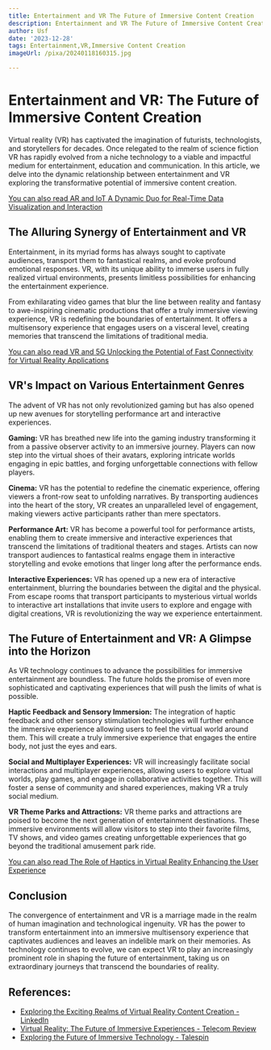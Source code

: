 ```yaml
---
title: Entertainment and VR The Future of Immersive Content Creation
description: Entertainment and VR The Future of Immersive Content Creation
author: Usf
date: '2023-12-28'
tags: Entertainment,VR,Immersive Content Creation
imageUrl: /pixa/20240118160315.jpg

---
```

# Entertainment and VR:  The Future of Immersive Content Creation

Virtual  reality  (VR) has captivated the imagination of futurists, technologists, and storytellers for decades. Once relegated to the realm of science  fiction  VR has  rapidly evolved from a niche technology to a viable and impactful medium for entertainment, education and communication. In this  article, we delve into the dynamic relationship between entertainment and VR exploring the  transformative potential of immersive content creation.

[You can also read AR and  IoT A  Dynamic Duo for Real-Time Data Visualization and Interaction](AR%20and%20IoT%20A%20Dynamic%20Duo%20for%20Real-Time%20Data%20Visualization%20and%20Interaction)


## The  Alluring Synergy of Entertainment and VR

Entertainment,  in its  myriad forms has always sought to captivate audiences, transport them  to  fantastical realms, and evoke profound emotional responses. VR, with  its unique  ability to immerse users in fully realized virtual environments, presents limitless possibilities for enhancing the  entertainment experience.

From exhilarating video games that blur the line between reality and fantasy  to awe-inspiring cinematic productions that offer a truly immersive viewing experience,  VR is redefining the boundaries of entertainment. It offers a multisensory experience that engages users on a visceral level, creating memories that transcend the limitations of traditional media.

[You can also read VR  and 5G Unlocking the Potential of Fast Connectivity for Virtual Reality Applications](VR%20and%205G%20Unlocking%20the%20Potential%20of%20Fast%20Connectivity%20for%20Virtual%20Reality%20Applications)


## VR's Impact  on Various Entertainment Genres

The  advent of VR  has  not only  revolutionized gaming but has also opened up new avenues  for storytelling performance art and interactive experiences.

**Gaming:** VR has breathed new life into the gaming industry transforming it from a passive observer activity to an immersive journey. Players  can now step into the virtual shoes of their avatars, exploring intricate worlds engaging in epic battles, and  forging unforgettable connections with fellow  players.

**Cinema:** VR has the potential to redefine the cinematic experience,  offering viewers  a front-row seat to unfolding narratives. By transporting audiences into the heart of the story, VR creates an unparalleled level of  engagement, making viewers active participants rather than mere spectators.

**Performance Art:** VR has become a  powerful tool for performance artists, enabling them  to  create immersive and interactive experiences that transcend the limitations of traditional theaters and stages. Artists can now transport audiences to fantastical realms engage them in interactive storytelling and evoke emotions that  linger long after the performance ends.

**Interactive Experiences:**  VR has  opened up  a new era of  interactive entertainment, blurring the boundaries between  the digital and the physical. From  escape rooms that transport participants to  mysterious virtual worlds to interactive art installations that invite users to explore and engage with digital creations, VR  is revolutionizing the way we experience entertainment.

## The Future of Entertainment and VR: A Glimpse into the Horizon

As VR technology continues to advance  the possibilities for immersive entertainment  are boundless. The future holds the promise of even more sophisticated and captivating experiences that  will push the limits of what is possible.

**Haptic Feedback and Sensory Immersion:** The integration of haptic feedback and  other sensory stimulation  technologies will further enhance the immersive experience  allowing users to feel the virtual world around them. This will create a truly immersive experience that engages the entire body, not just the eyes and ears.

**Social and  Multiplayer Experiences:** VR will increasingly facilitate social interactions  and multiplayer experiences,  allowing users to explore virtual worlds, play games, and engage in collaborative activities together.  This will foster a sense of  community and shared experiences, making VR  a truly social medium.

**VR Theme Parks and Attractions:** VR theme parks and attractions are  poised to become the next generation of entertainment destinations. These immersive environments will allow visitors to step into  their favorite films, TV shows, and  video games creating unforgettable  experiences that go beyond the traditional amusement park ride.

[You can also read The Role of Haptics in  Virtual Reality Enhancing the User Experience](The%20Role%20of%20Haptics%20in%20Virtual%20Reality%20Enhancing%20the%20User%20Experience)


## Conclusion

The convergence of entertainment and VR is a marriage made in the realm of human imagination and technological ingenuity. VR has the  power  to  transform entertainment into an immersive multisensory experience that captivates audiences and leaves an indelible mark on their memories. As technology  continues to evolve, we can expect VR to play an increasingly  prominent role  in shaping the future of entertainment, taking us on extraordinary journeys that transcend the boundaries of reality.

## References:
- [Exploring the Exciting Realms of Virtual Reality Content Creation - LinkedIn](https://www.linkedin.com/pulse/exploring-exciting-realms-virtual-reality-content-eawbf?trk=article-ssr-frontend-pulse_more-articles_related-content-card)
- [Virtual Reality: The Future of Immersive Experiences - Telecom Review](https://www.telecomreview.com/articles/reports-and-coverage/7318-virtual-reality-the-future-of-immersive-experiences)
- [Exploring the Future of Immersive Technology - Talespin](https://www.talespin.com/reading/exploring-the-future-of-immersive-technology)
